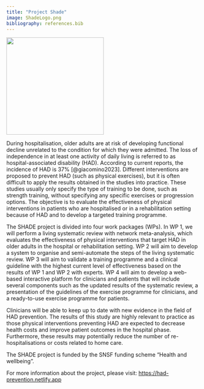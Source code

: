 ```yaml
---
title: "Project Shade"
image: ShadeLogo.png
bibliography: references.bib
---
```


![](ShadeLogo.png){width="254"}

During hospitalisation, older adults are at risk of developing functional decline unrelated to the condition for which they were admitted. The loss of independence in at least one activity of daily living is referred to as hospital-associated disability (HAD). According to current reports, the incidence of HAD is 37% [@giacomino2023]. Different interventions are proposed to prevent HAD (such as physical exercises), but it is often difficult to apply the results obtained in the studies into practice. These studies usually only specify the type of training to be done, such as strength training, without specifying any specific exercises or progression options. The objective is to evaluate the effectiveness of physical interventions in patients who are hospitalised or in a rehabilitation setting because of HAD and to develop a targeted training programme.

The SHADE project is divided into four work packages (WPs). In WP 1, we will perform a living systematic review with network meta-analysis, which evaluates the effectiveness of physical interventions that target HAD in older adults in the hospital or rehabilitation setting. WP 2 will aim to develop a system to organise and semi-automate the steps of the living systematic review. WP 3 will aim to validate a training programme and a clinical guideline with the highest current level of effectiveness based on the results of WP 1 and WP 2 with experts. WP 4 will aim to develop a web-based interactive platform for clinicians and patients that will include several components such as the updated results of the systematic review, a presentation of the guidelines of the exercise programme for clinicians, and a ready-to-use exercise programme for patients.

Clinicians will be able to keep up to date with new evidence in the field of HAD prevention. The results of this study are highly relevant to practice as those physical interventions preventing HAD are expected to decrease health costs and improve patient outcomes in the hospital phase. Furthermore, these results may potentially reduce the number of re-hospitalisations or costs related to home care.

The SHADE project is funded by the SNSF funding scheme "Health and wellbeing".

For more information about the project, please visit: <https://had-prevention.netlify.app>
